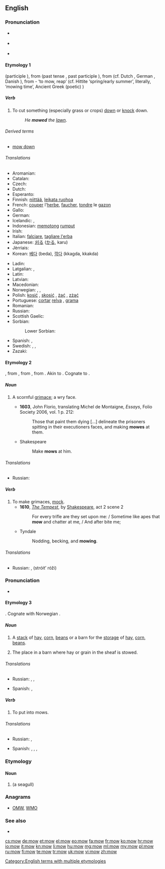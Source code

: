 ==English==

===Pronunciation===
* {{a|UK}} {{IPA|/məʊ/}}
* {{a|US}} {{IPA|/moʊ/}}
* {{audio|en-us-mow.ogg|Audio (US)}}
*: {{rhymes|əʊ}}

====Etymology 1====
{{rfc-level|Etymology not at level 3|lang=en}}
{{etyl|enm|en}} {{term|mowen|lang=enm}} (participle {{term|mowen|lang=enm}}), from {{etyl|ang|en}} {{term/t|ang|māwan}} (past tense {{term|mēow|lang=ang}}, past participle {{term/t|ang|māwen}}), from {{etyl|gem-pro|en}} {{term/t|gem-pro|*mēaną}} (cf. Dutch {{term|maaien|lang=nl}}, German {{term|mähen|lang=de}}, Danish {{term|meje|lang=da}}), from {{etyl|ine-pro|en}} {{term/t|ine-pro|*h₂meh₁}}- ‘to mow, reap’ (cf. Hittite {{term|hamesha|lang=hit}} ‘spring/early summer’, literally, ‘mowing time’, Ancient Greek (poetic) {{term||amân}})

=====Verb=====
{{en-verb|mows|mowing|mowed|'''[[mowed]] '''or''' [[mown]]'''}}

# To cut something (especially grass or crops) [[down]] or [[knock]] down.
#: ''He '''mowed''' the [[lawn]]''.

======Derived terms======
* [[mow down]]

======Translations======
{{trans-top|to cut something down}}
* Aromanian: {{t-|rup|tundu}}
* Catalan: {{t+|ca|segar}}
* Czech: {{t+|cs|sekat}}
* Dutch: {{t+|nl|maaien}}
* Esperanto: {{t+|eo|tondi}}
* Finnish: [[niittää]], [[leikata ruohoa]]
* French: [[couper]] l'[[herbe]], [[faucher]], [[tondre]] le [[gazon]]
* Gallo: {{tø|roa-gal|faoucher}}
* German: {{t+|de|mähen}}
* Icelandic: {{t+|is|slá}}, {{t-|is|slá gras}}
* Indonesian: [[potong|memotong]] [[rumput]]
* Irish: {{t-|ga|bain}}
* Italian: [[falciare]], [[tagliare l'erba]]
* Japanese: [[刈る]] ([[かる]], karu)
* Jèrriais: {{tø|roa-jer|faûchi}}
* Korean: [[베다]] (beda), [[깍다]] (kkagda, kkakda)
{{trans-mid}}
* Ladin: {{tø|lld|sië}}
* Latgalian: {{tø|ltg|pļaut}}, {{tø|ltg|kauseit}}
* Latin: {{t-|la|tondeō}}
* Latvian: {{t+|lv|pļaut}}
* Macedonian: {{t-|mk|коси|tr=kósi}}
* Norwegian: {{t+|no|slå}}, {{t+|no|skjære}}, {{t+|no|klippe}}
* Polish: [[kosić]]  {{impf}}, [[skosić]] {{pf.}}, [[żąć]] {{impf}}, [[zżąć]] {{pf.}}
* Portuguese: [[cortar]] [[relva]]  {{qualifier|Portugal}}, [[grama]] {{qualifier|Brazil}}
* Romanian: {{t-|ro|tunde}}
* Russian: {{t+|ru|косить}}
* Scottish Gaelic: {{t-|gd|buain}}
* Sorbian:
*: Lower Sorbian: {{tø|dsb|sec}}
* Spanish: {{t+|es|podar}}, {{t-|es|segar}}
* Swedish: {{t+|sv|slå}}, {{t+|sv|klippa}}, {{t+|sv|meja}}
* Zazaki: {{tø|zza|çinitene}}
{{trans-bottom}}

====Etymology 2====
{{etyl|enm|en}} {{term/t|enm|mowe}}, from {{etyl|frm|en}} {{term/t|frm|moue||lip, pout}}, from {{etyl|fro|en}} {{term/t|fro|moe||grimace}}, from {{etyl|frk|en}} {{term/t|frk|*mauwa||pout, protruding lip}}. Akin to {{etyl|dum|-}} {{term/t|dum|mouwe||protruding lip}}. Cognate to {{term|moue||pout|lang=en}}.

=====Noun=====
{{en-noun}}

# {{context|now|_|only|_|dialectal|lang=en}} A scornful [[grimace]]; a wry face. {{defdate|from 14th c.}}
#* '''1603''', John Florio, translating Michel de Montaigne, ''Essays'', Folio Society 2006, vol. 1 p. 212:
#*: Those that paint them dying [...] delineate the prisoners spitting in their executioners faces, and making '''mowes''' at them.
#* Shakespeare
#*: Make '''mows''' at him.

======Translations======
{{trans-top|a grimace}}
* Russian: {{t+|ru|гримаса|f|tr=grimása|sc=Cyrl}}
{{trans-mid}}
{{trans-bottom}}

=====Verb=====
{{en-verb}}

# To make grimaces, [[mock]].
#* '''1610''', ''[[s:The Tempest|The Tempest]]'', by [[w:William Shakespeare|Shakespeare]], act 2 scene 2
#*: For every trifle are they set upon me: / Sometime like apes that '''mow''' and chatter at me, / And after bite me;
#* Tyndale
#*: Nodding, becking, and '''mowing'''.

======Translations======
{{trans-top|to make grimaces, mock}}
* Russian: {{t+|ru|гримасничать|n|tr=grimásničatʼ|sc=Cyrl}},  {{l|ru|строить}} {{l|ru|рожа|рожи}} (stróitʼ róži)
{{trans-mid}}
{{trans-bottom}}

===Pronunciation===
* {{IPA|/maʊ̯/}}
*: {{rhymes|aʊ}}

====Etymology 3====
{{etyl|ang|en}} {{term/t|ang|mūga}}. Cognate with Norwegian {{term|muge||heap, crowd, flock|lang=no}}.

=====Noun=====
{{en-noun}}

# {{context|now|_|regional|lang=en}} A [[stack]] of [[hay]], [[corn]], [[beans]] or a barn for the [[storage]] of [[hay]], [[corn]], [[beans]].
# The place in a barn where hay or grain in the sheaf is stowed.

======Translations======
{{trans-top|a stack or barn of/for hay, corn, beans}}
* Russian: {{t+|ru|стог|m}}, {{t+|ru|скирда|f}}, {{t+|ru|сеновал|m}}
{{trans-mid}}
* Spanish: {{gloss|stack}} {{t+|es|hacina|f}}, {{gloss|barn}} {{t+|es|granero|m}}
{{trans-bottom}}

=====Verb=====
{{en-verb}}

# {{context|agriculture|lang=en}} To put into mows.

======Translations======
{{trans-top|to put into mows}}
* Russian: {{t+|ru|стоговать}}, {{t+|ru|скирдовать}}
{{trans-mid}}
* Spanish: {{gloss|stack}} {{t+|es|hacinar}}, {{t+|es|amontonar}}, {{t-|es|apilar}}, {{gloss|in barn}} {{t+|es|almacenar}}
{{trans-bottom}}

===Etymology===

====Noun====
{{en-noun}}

# {{alternative form of|mew|nodot=yes}} (a seagull)

{{Webster 1913}}

===Anagrams===
* [[OMW#English|OMW]], [[WMO#English|WMO]]

===See also===
* {{Wikisource1911Enc Citation|Mow}}

[[Category:English terms with multiple etymologies]]

[[cs:mow]]
[[de:mow]]
[[et:mow]]
[[el:mow]]
[[eo:mow]]
[[fa:mow]]
[[fr:mow]]
[[ko:mow]]
[[hr:mow]]
[[io:mow]]
[[it:mow]]
[[kn:mow]]
[[li:mow]]
[[hu:mow]]
[[mg:mow]]
[[ml:mow]]
[[my:mow]]
[[pl:mow]]
[[ru:mow]]
[[fi:mow]]
[[te:mow]]
[[tr:mow]]
[[uk:mow]]
[[vi:mow]]
[[zh:mow]]